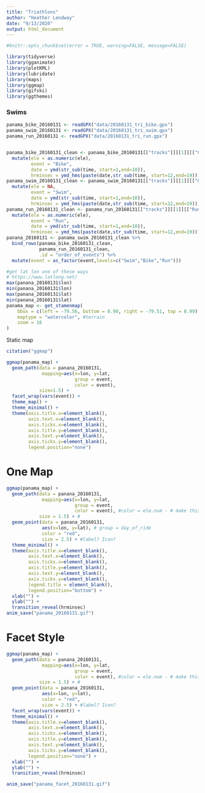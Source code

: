 ```yaml
---
title: "Triathlons"
author: "Heather Lendway"
date: "9/13/2020"
output: html_document
---
```


```r
#knitr::opts_chunk$set(error = TRUE, warning=FALSE, message=FALSE)
```

```r
library(tidyverse)
library(gganimate)
library(plotKML)
library(lubridate)
library(maps) 
library(ggmap)
library(gifski)
library(ggthemes)
```


### Swims
```r
panama_bike_20160131 <- readGPX("data/20160131_tri_bike.gpx")
panama_swim_20160131 <- readGPX("data/20160131_tri_swim.gpx")
panama_run_20160131 <- readGPX("data/20160131_tri_run.gpx")


panama_bike_20160131_clean <- panama_bike_20160131[["tracks"]][[1]][["Cycling"]] %>% 
  mutate(ele = as.numeric(ele),
         event = "Bike",
         date = ymd(str_sub(time, start=1,end=10)),
         hrminsec = ymd_hms(paste(date,str_sub(time, start=12,end=19))))
panama_swim_20160131_clean <- panama_swim_20160131[["tracks"]][[1]][["Open Water Swimming"]] %>% 
  mutate(ele = NA,
         event = "Swim",
         date = ymd(str_sub(time, start=1,end=10)),
         hrminsec = ymd_hms(paste(date,str_sub(time, start=12,end=19))))
panama_run_20160131_clean <- panama_run_20160131[["tracks"]][[1]][["Running"]] %>% 
  mutate(ele = as.numeric(ele),
         event = "Run",
         date = ymd(str_sub(time, start=1,end=10)),
         hrminsec = ymd_hms(paste(date,str_sub(time, start=12,end=19))))
panana_20160131 <- panama_swim_20160131_clean %>% 
  bind_rows(panama_bike_20160131_clean,
            panama_run_20160131_clean,
            .id = "order_of_events") %>% 
  mutate(event = as_factor(event,levels=c("Swim","Bike","Run")))

#get lat lon one of these ways
# https://www.latlong.net/
max(panana_20160131$lon)
min(panana_20160131$lon)
max(panana_20160131$lat)
min(panana_20160131$lat)
panama_map <- get_stamenmap(
    bbox = c(left = -79.56, bottom = 8.90, right = -79.51, top = 8.99), 
    maptype = "watercolor", #terrain
    zoom = 16
)
```


Static map
```r
citation("ggmap")

ggmap(panama_map) +
  geom_path(data = panana_20160131,
             mapping=aes(x=lon, y=lat, 
                         group = event, 
                         color = event),
            size=1.5) +
  facet_wrap(vars(event)) +
  theme_map() +
  theme_minimal() +
  theme(axis.title.x=element_blank(),
        axis.text.x=element_blank(),
        axis.ticks.x=element_blank(),
        axis.title.y=element_blank(),
        axis.text.y=element_blank(),
        axis.ticks.y=element_blank(),
        legend.position="none")

```


# One Map
```r

ggmap(panama_map) +
  geom_path(data = panana_20160131,
             mapping=aes(x=lon, y=lat, 
                         group = event,
                         color = event), #color = ele.num - # make this person
            size = 1.5) + # 
  geom_point(data = panana_20160131,
             aes(x=lon, y=lat), # group = day_of_ride
             color = "red", 
             size = 2.5) + #label? Icon?
  theme_minimal() +
  theme(axis.title.x=element_blank(),
        axis.text.x=element_blank(),
        axis.ticks.x=element_blank(),
        axis.title.y=element_blank(),
        axis.text.y=element_blank(),
        axis.ticks.y=element_blank(),
        legend.title = element_blank(),
        legend.position="bottom") + 
  xlab("") +
  ylab("") +
  transition_reveal(hrminsec)
anim_save("panama_20160131.gif")
```

# Facet Style
```r
ggmap(panama_map) +
  geom_path(data = panana_20160131,
             mapping=aes(x=lon, y=lat, 
                         group = event,
                         color = event), #color = ele.num - # make this person
            size = 1.5) + # 
  geom_point(data = panana_20160131,
             aes(x=lon, y=lat), 
             color = "red", 
             size = 2.5) + #label? Icon?
  facet_wrap(vars(event)) +
  theme_minimal() +
  theme(axis.title.x=element_blank(),
        axis.text.x=element_blank(),
        axis.ticks.x=element_blank(),
        axis.title.y=element_blank(),
        axis.text.y=element_blank(),
        axis.ticks.y=element_blank(),
        legend.position="none") + 
  xlab("") +
  ylab("") +
  transition_reveal(hrminsec)

anim_save("panama_facet_20160131.gif")
```